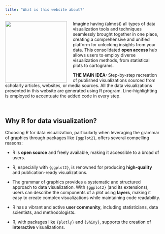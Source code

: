 ```yaml
---
title: "What is this website about?"
---
```


![](img/pic1.png){style="float: left; margin-right: 20px;" fig-align="left" width="200"}


Imagine having (almost) all types of data visualization tools and techniques seamlessly brought together in one place, creating a comprehensive and unified platform for unlocking insights from your data. This consolidated **open access** hub allows users to employ diverse visualization methods, from statistical plots to cartograms. 


**THE MAIN IDEA:** Step-by-step recreation of published visualizations sourced from scholarly articles, websites, or media sources. All the data visualizations presented in this website are generated using R program. Line-highlighting is employed to accentuate the added code in every step.

:::{#me}

<br>

## Why R for data visualization?

Choosing R for data visualization, particularly when leveraging the grammar of graphics through packages like `{ggplot2}`, offers several compelling reasons:

- R is **open source** and freely available, making it accessible to a broad of users.

- R, especially with `{ggplot2}`, is renowned for producing **high-quality** and publication-ready visualizations.

- The grammar of graphics provides a systematic and structured approach to data visualization. With `{ggplot2}` (and its extensions), users can describe the components of a plot using **layers**, making it easy to create complex visualizations while maintaining code readability.

- R has a vibrant and active **user community**, including statisticians, data scientists, and methodologists.

-  R, with packages like `{plotly}` and `{Shiny}`, supports the creation of **interactive** visualizations.

:::

